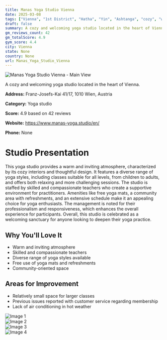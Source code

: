 ```yaml
---
title: Manas Yoga Studio Vienna
date: 2025-03-08
tags: ["Vienna", "1st District", "Hatha", "Yin", "Ashtanga", "cozy", "welcoming", "Vienna"]  
draft: false
summary: A cozy and welcoming yoga studio located in the heart of Vienna.
gm_reviews_count: 42
gm_totalScore: 4.9
gym_score: 4.4
city: Vienna
state: None
country: None
url: Manas_Yoga_Studio_Vienna
---
```


<div className="aspect-[16/9] relative my-8">
  <img 
    src="https://lh5.googleusercontent.com/p/AF1QipOhkts59KU5VL_9RkQBWndgxZjA9mqLg5HRf7Ru=w1920-h1080-k-no"
    alt="Manas Yoga Studio Vienna - Main View"
    className="object-cover absolute inset-0 w-full h-full rounded-lg"
  />
</div>

A cozy and welcoming yoga studio located in the heart of Vienna.

**Address:** Franz-Josefs-Kai 41/17, 1010 Wien, Austria

**Category:** Yoga studio

**Score:** 4.9 based on 42 reviews

**Website:** https://www.manas-yoga.studio/en/

**Phone:** None

# Studio Presentation

This yoga studio provides a warm and inviting atmosphere, characterized by its cozy interiors and thoughtful design. It features a diverse range of yoga styles, including classes suitable for all levels, from children to adults, and offers both relaxing and more challenging sessions. The studio is staffed by skilled and compassionate teachers who create a supportive environment for practitioners. Amenities like free yoga mats, a community area with refreshments, and an extensive schedule make it an appealing choice for yoga enthusiasts. The management is noted for their professionalism and responsiveness, which enhances the overall experience for participants. Overall, this studio is celebrated as a welcoming sanctuary for anyone looking to deepen their yoga practice.

## Why You'll Love It

- Warm and inviting atmosphere
- Skilled and compassionate teachers
- Diverse range of yoga styles available
- Free use of yoga mats and refreshments
- Community-oriented space

## Areas for Improvement

- Relatively small space for larger classes
- Previous issues reported with customer service regarding membership
- Lack of air conditioning in hot weather

<div className="grid grid-cols-1 xl:grid-cols-2 gap-4 my-8">
<div className="aspect-[4/3] relative"><img src="https://lh5.googleusercontent.com/p/AF1QipNjsQK1ft7VxLtX78zuGgvdn6XsTfxpulIy0N9W=w1920-h1080-k-no" alt="Image 1" className="object-cover absolute inset-0 w-full h-full rounded-lg" /></div>
<div className="aspect-[4/3] relative"><img src="https://lh5.googleusercontent.com/p/AF1QipOtHVQ3ZsLM3I9Wbul9c6V8zOrV7rnZphFs1eMh=w1920-h1080-k-no" alt="Image 2" className="object-cover absolute inset-0 w-full h-full rounded-lg" /></div>
<div className="aspect-[4/3] relative"><img src="https://lh5.googleusercontent.com/p/AF1QipO7sFkGH09Du1_PKI8ldWwQNwdM9NWMc_fIAkpF=w1920-h1080-k-no" alt="Image 3" className="object-cover absolute inset-0 w-full h-full rounded-lg" /></div>
<div className="aspect-[4/3] relative"><img src="https://lh5.googleusercontent.com/p/AF1QipOq-u19un7X7fyzfoJGfH0AfEtKQvLv2fhIoTUH=w1920-h1080-k-no" alt="Image 4" className="object-cover absolute inset-0 w-full h-full rounded-lg" /></div>
</div>